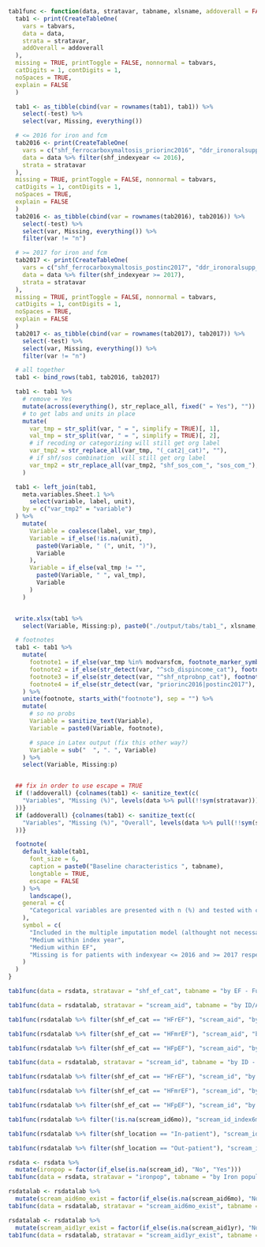 ```r

tab1func <- function(data, stratavar, tabname, xlsname, addoverall = FALSE) {
  tab1 <- print(CreateTableOne(
    vars = tabvars,
    data = data,
    strata = stratavar, 
    addOverall = addoverall
  ),
  missing = TRUE, printToggle = FALSE, nonnormal = tabvars,
  catDigits = 1, contDigits = 1,
  noSpaces = TRUE,
  explain = FALSE
  )

  tab1 <- as_tibble(cbind(var = rownames(tab1), tab1)) %>%
    select(-test) %>%
    select(var, Missing, everything())

  # <= 2016 for iron and fcm
  tab2016 <- print(CreateTableOne(
    vars = c("shf_ferrocarboxymaltosis_priorinc2016", "ddr_ironoralsupp_priorinc2016"),
    data = data %>% filter(shf_indexyear <= 2016),
    strata = stratavar
  ),
  missing = TRUE, printToggle = FALSE, nonnormal = tabvars,
  catDigits = 1, contDigits = 1,
  noSpaces = TRUE,
  explain = FALSE
  )
  tab2016 <- as_tibble(cbind(var = rownames(tab2016), tab2016)) %>%
    select(-test) %>%
    select(var, Missing, everything()) %>%
    filter(var != "n")

  # >= 2017 for iron and fcm
  tab2017 <- print(CreateTableOne(
    vars = c("shf_ferrocarboxymaltosis_postinc2017", "ddr_ironoralsupp_postinc2017", "fcm_ironoral_postinc2017"),
    data = data %>% filter(shf_indexyear >= 2017),
    strata = stratavar
  ),
  missing = TRUE, printToggle = FALSE, nonnormal = tabvars,
  catDigits = 1, contDigits = 1,
  noSpaces = TRUE,
  explain = FALSE
  )
  tab2017 <- as_tibble(cbind(var = rownames(tab2017), tab2017)) %>%
    select(-test) %>%
    select(var, Missing, everything()) %>%
    filter(var != "n")

  # all together
  tab1 <- bind_rows(tab1, tab2016, tab2017)

  tab1 <- tab1 %>%
    # remove = Yes
    mutate(across(everything(), str_replace_all, fixed(" = Yes"), "")) %>%
    # to get labs and units in place
    mutate(
      var_tmp = str_split(var, " = ", simplify = TRUE)[, 1],
      val_tmp = str_split(var, " = ", simplify = TRUE)[, 2],
      # if recoding or categorizing will still get org label
      var_tmp2 = str_replace_all(var_tmp, "(_cat2|_cat)", ""),
      # if shf/sos combination  will still get org label
      var_tmp2 = str_replace_all(var_tmp2, "shf_sos_com_", "sos_com_"),
    )

  tab1 <- left_join(tab1,
    meta.variables.Sheet.1 %>%
      select(variable, label, unit),
    by = c("var_tmp2" = "variable")
  ) %>%
    mutate(
      Variable = coalesce(label, var_tmp),
      Variable = if_else(!is.na(unit),
        paste0(Variable, " (", unit, ")"),
        Variable
      ),
      Variable = if_else(val_tmp != "",
        paste0(Variable, " ", val_tmp),
        Variable
      )
    )


  write.xlsx(tab1 %>%
    select(Variable, Missing:p), paste0("./output/tabs/tab1_", xlsname, "_", Sys.Date(), ".xlsx"), rowNames = FALSE, overwrite = TRUE)

  # footnotes
  tab1 <- tab1 %>%
    mutate(
      footnote1 = if_else(var_tmp %in% modvarsfcm, footnote_marker_symbol(1), ""),
      footnote2 = if_else(str_detect(var, "^scb_dispincome_cat"), footnote_marker_symbol(2), ""),
      footnote3 = if_else(str_detect(var, "^shf_ntprobnp_cat"), footnote_marker_symbol(3), ""),
      footnote4 = if_else(str_detect(var, "priorinc2016|postinc2017"), footnote_marker_symbol(4), ""),
    ) %>%
    unite(footnote, starts_with("footnote"), sep = "") %>%
    mutate(
      # so no probs
      Variable = sanitize_text(Variable),
      Variable = paste0(Variable, footnote),

      # space in Latex output (fix this other way?)
      Variable = sub("  ", ". ", Variable)
    ) %>%
    select(Variable, Missing:p)


  ## fix in order to use escape = TRUE
  if (!addoverall) {colnames(tab1) <- sanitize_text(c(
    "Variables", "Missing (%)", levels(data %>% pull(!!sym(stratavar))), "p-value"
  ))}
  if (addoverall) {colnames(tab1) <- sanitize_text(c(
    "Variables", "Missing (%)", "Overall", levels(data %>% pull(!!sym(stratavar))), "p-value"
  ))}

  footnote(
    default_kable(tab1,
      font_size = 6,
      caption = paste0("Baseline characteristics ", tabname),
      longtable = TRUE,
      escape = FALSE
    ) %>%
      landscape(),
    general = c(
      "Categorical variables are presented with n (%) and tested with chi-square test and continuous variables with median [q1-q3] and tested with Kruskal-Wallis test."
    ),
    symbol = c(
      "Included in the multiple imputation model (althought not necessarily imputed if there is no missing data) and logistic/cox models. FCM is included only in the consistency analyses.",
      "Medium within index year",
      "Medium within EF",
      "Missing is for patients with indexyear <= 2016 and >= 2017 respectively"
    )
  )
}
```

```r
tab1func(data = rsdata, stratavar = "shf_ef_cat", tabname = "by EF - Full population", xlsname = "fullpopef")
```

```r
tab1func(data = rsdatalab, stratavar = "scream_aid", tabname = "by ID/A - Iron population", xlsname = "ida")
```

```r
tab1func(rsdatalab %>% filter(shf_ef_cat == "HFrEF"), "scream_aid", "by ID/A -  Iron population HFrEF", xlsname = "ida_ref")
```

```r
tab1func(rsdatalab %>% filter(shf_ef_cat == "HFmrEF"), "scream_aid", "by ID/A - Iron population HFmrEF", xlsname = "ida_mref")
```

```r
tab1func(rsdatalab %>% filter(shf_ef_cat == "HFpEF"), "scream_aid", "by ID/A - Iron population HFpEF", xlsname = "ida_pef")
```

```r
tab1func(data = rsdatalab, stratavar = "scream_id", tabname = "by ID - Iron population", xlsname = "id", addoverall = T)
```

```r
tab1func(rsdatalab %>% filter(shf_ef_cat == "HFrEF"), "scream_id", "by ID - Iron population HFrEF", xlsname = "id_ref")
```

```r
tab1func(rsdatalab %>% filter(shf_ef_cat == "HFmrEF"), "scream_id", "by ID - Iron population HFmrEF", xlsname = "id_mref")
```

```r
tab1func(rsdatalab %>% filter(shf_ef_cat == "HFpEF"), "scream_id", "by ID - Iron population HFpEF", xlsname = "id_pef")
```

```r
tab1func(rsdatalab %>% filter(!is.na(scream_id6mo)), "scream_id_index6mo", "by ID at index and 6 mo", xlsname = "idindex6mo")
```

```r
tab1func(rsdatalab %>% filter(shf_location == "In-patient"), "scream_id", "by ID In-patients - Iron population", xlsname = "id_inpat")
```

```r
tab1func(rsdatalab %>% filter(shf_location == "Out-patient"), "scream_id", "by ID Out-patients - Iron population", xlsname = "id_outpat")
```

```r
rsdata <- rsdata %>%
  mutate(ironpop = factor(if_else(is.na(scream_id), "No", "Yes")))
tab1func(data = rsdata, stratavar = "ironpop", tabname = "by Iron population - Full population", xlsname = "fullpopiron", addoverall = T)
```

```r
rsdatalab <- rsdatalab %>%
  mutate(scream_aid6mo_exist = factor(if_else(is.na(scream_aid6mo), "No", "Yes")))
tab1func(data = rsdatalab, stratavar = "scream_aid6mo_exist", tabname = "by repeated iron analyses at 6 mo - Iron population", xlsname = "repiron6mo")
```

```r
rsdatalab <- rsdatalab %>%
  mutate(scream_aid1yr_exist = factor(if_else(is.na(scream_aid1yr), "No", "Yes")))
tab1func(data = rsdatalab, stratavar = "scream_aid1yr_exist", tabname = "by repeated iron analyses at 12 mo - Iron population", xlsname = "repiron12mo")
```